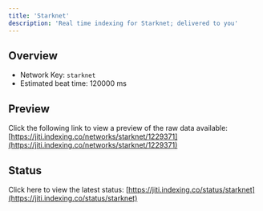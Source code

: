 ```yaml
---
title: 'Starknet'
description: 'Real time indexing for Starknet; delivered to you'
---
```


## Overview
- Network Key: `starknet`
- Estimated beat time: 120000 ms

## Preview
Click the following link to view a preview of the raw data available: [https://jiti.indexing.co/networks/starknet/1229371](https://jiti.indexing.co/networks/starknet/1229371)

## Status
Click here to view the latest status: [https://jiti.indexing.co/status/starknet](https://jiti.indexing.co/status/starknet)
